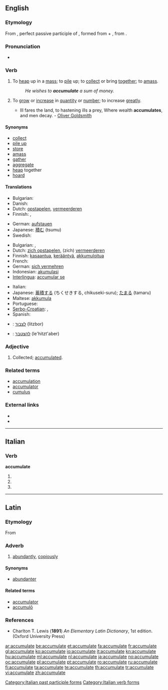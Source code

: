 ==English==

===Etymology===
From {{etyl|la}} {{term|accumulatus|accumulātus||lang=la}}, perfect passive participle of {{term|accumulo|accumulō|amass, pile up|lang=la}}, formed from {{term|ad-||to, towards, at|lang=la}} + {{term|cumulo|cumulō|heap|lang=la}}, from {{term|cumulus||heap|lang=la}}.

===Pronunciation===
* {{IPA|/əˈkjuːmjʊˌleɪt/}}

===Verb===
{{en-verb|accumulat|ing}}

# {{transitive}} To [[heap]] up in a [[mass]]; to [[pile]] up; to [[collect]] or bring [[together]]; to [[amass]].
#: ''He wishes to '''accumulate''' a sum of money.''
# {{intransitive}} To [[grow]] or [[increase]] in [[quantity]] or [[number]]; to increase [[greatly]].
#* Ill fares the land, to hastening ills a prey, Where wealth '''accumulates''', and men decay. - [[w:Oliver Goldsmith|Oliver Goldsmith]]

====Synonyms====
* [[collect]]
* [[pile up]]
* [[store]]
* [[amass]]
* [[gather]]
* [[aggregate]]
* [[heap]] together
* [[hoard]]

====Translations====
{{trans-top|to pile up}}
* Bulgarian: {{t|bg|натрупвам}}
* Danish: {{t+|da|akkumulere}}
* Dutch: [[opstapelen]], [[vermeerderen]]
* Finnish: {{t+|fi|kasata}}, {{t+|fi|kerätä}}
{{trans-mid}}
* German: [[aufstauen]]
* Japanese: [[積む]] (tsumu)
* Swedish: {{t|sv|ackumelera}}
{{trans-bottom}}

{{trans-top|to grow in number}}
* Bulgarian: {{t|bg|събирам се}},  {{t|bg|увеличавам се}}
* Dutch: [[zich opstapelen]], (zich) [[vermeerderen]]
* Finnish: [[kasaantua]], [[kerääntyä]], [[akkumuloitua]]
* French: {{t+|fr|accumuler}}
* German: [[sich vermehren]]
* Indonesian: [[akumulasi]]
* [[Interlingua]]: [[accumular se]]
{{trans-mid}}
* Italian: {{t-|it|accumularsi}}
* Japanese: [[蓄積する]] (ちくせきする, chikuseki-suru); [[たまる]] (tamaru)
* Maltese: [[akkumula]]
* Portuguese: {{t+|pt|acumular}}
* [[Serbo-Croatian]]: {{tø|sh|akumulirati|xs=Serbo-Croatian}},  {{tø|sh|nakupljati|xs=Serbo-Croatian}}
* Spanish: {{t-|es|acumularse}}
{{trans-bottom}}

{{checktrans-top}}
* {{ttbc|Hebrew}}: [[לצבור]] (litzbor)
* {{ttbc|Hebrew}}: [[להצטבר]] (le'hitzt'aber)
{{checktrans-bottom}}

===Adjective===
{{en-adj|-}}

# {{rare}} Collected; [[accumulated]].

===Related terms===
* [[accumulation]]
* [[accumulator]]
* [[cumulus]]

===External links===
* {{R:Webster 1913}}
* {{R:Century 1911}}

----

==Italian==

===Verb===
'''accumulate'''

# {{form of|[[second-person|Second-person]] [[plural]] [[present tense]]|[[accumulare#Italian|accumulare]]|lang=Italian}}
# {{form of|Second-person plural [[imperative]]|accumulare#Italian|accumulare|lang=Italian}}
# {{form of|[[feminine|Feminine]] plural|[[accumulato]]}}

[[Category:Italian past participle forms]]
[[Category:Italian verb forms]]

----

==Latin==

===Etymology===
From {{term|accumulo|accumulō|amass, pile up|lang=la}}

===Adverb===
{{la-adv|accumulat|accumulāt|e}}

# [[abundantly]], [[copiously]]

====Synonyms====
* [[abundanter]]

====Related terms====
* [[accumulator#Latin|accumulator]]
* [[accumulo#Latin|accumulō]]

===References===
* Charlton T. Lewis ('''1891''') ''An Elementary Latin Dictionary'', 1st edition. (Oxford University Press)

[[ar:accumulate]]
[[be:accumulate]]
[[et:accumulate]]
[[fa:accumulate]]
[[fr:accumulate]]
[[gl:accumulate]]
[[ko:accumulate]]
[[io:accumulate]]
[[it:accumulate]]
[[kn:accumulate]]
[[hu:accumulate]]
[[ml:accumulate]]
[[nl:accumulate]]
[[ja:accumulate]]
[[no:accumulate]]
[[oc:accumulate]]
[[pl:accumulate]]
[[pt:accumulate]]
[[ro:accumulate]]
[[ru:accumulate]]
[[fi:accumulate]]
[[ta:accumulate]]
[[te:accumulate]]
[[th:accumulate]]
[[tr:accumulate]]
[[vi:accumulate]]
[[zh:accumulate]]